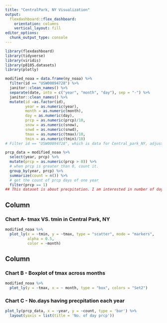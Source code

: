 ```yaml
---
title: "CentralPark, NY Visualization"
output: 
  flexdashboard::flex_dashboard:
    orientation: columns
    vertical_layout: fill
editor_options: 
  chunk_output_type: console
---
```



```r
library(flexdashboard)
library(tidyverse)
library(viridis)
library(p8105.datasets)
library(plotly)

```

```r
modified_noaa = data.frame(ny_noaa) %>% 
  filter(id == "USW00094728") %>% 
  janitor::clean_names() %>% 
  separate(date, into = c("year", "month", "day"), sep = "-") %>% 
  janitor::clean_names() %>%
  mutate(id =as.factor(id),
         year = as.numeric(year), 
         month = as.numeric(month),
         day = as.numeric(day),
         prcp = as.numeric(prcp)/10,
         snow = as.numeric(snow),
         snwd = as.numeric(snwd),
         tmax = as.numeric(tmax)/10, 
         tmin = as.numeric(tmin)/10)
# Filter id == "USW00094728", which is data for Central_park_NY, adjust the unit for some variables 

prcp_data = modified_noaa %>%
  select(year, prcp) %>% 
  mutate(prcp = as.numeric(prcp > 0)) %>% 
  # when prcp is greater than 0, count it.
  group_by(year, prcp) %>% 
  summarize(count = n()) %>%
  # get the count of prcp days of one year
  filter(prcp == 1)
## This dataset is about precpitation. I am interested in number of days have precpitation of one year. 
```

Column {data-width=650}
-----------------------------------------------------------------------

### Chart A- tmax VS. tmin in Central Park, NY

```r
modified_noaa %>%
  plot_ly(x = ~tmin, y = ~tmax, type = "scatter", mode = "markers",
          alpha = 0.5, 
          color = ~month)
```

Column {data-width=350}
-----------------------------------------------------------------------

### Chart B - Boxplot of tmax across months

```r
modified_noaa %>%
  plot_ly(y = ~tmax, x = ~ month, type = "box", colors = "Set2")
```

### Chart C - No.days having precpitation each year

```r

plot_ly(prcp_data, x = ~year, y = ~count, type = 'bar') %>% 
  layout(yaxis = list(title = 'No. of day prcp'))

```

